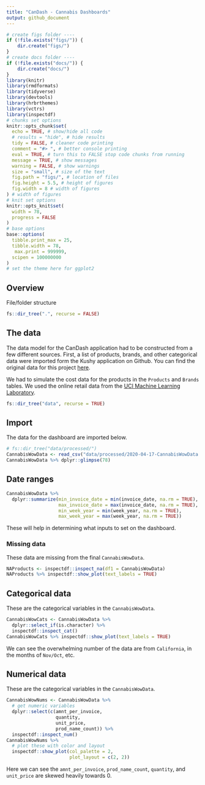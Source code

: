 ```yaml
---
title: "CanDash - Cannabis Dashboards"
output: github_document
---
```


```r
# create figs folder ----
if (!file.exists("figs/")) {
    dir.create("figs/")
}
# create docs folder ----
if (!file.exists("docs/")) {
    dir.create("docs/")
}
library(knitr)
library(rmdformats)
library(tidyverse)
library(devtools)
library(hrbrthemes)
library(vctrs)
library(inspectdf)
# chunks set options
knitr::opts_chunk$set(
  echo = TRUE, # show/hide all code
  # results = "hide", # hide results
  tidy = FALSE, # cleaner code printing
  comment = "#> ", # better console printing
  eval = TRUE, # turn this to FALSE stop code chunks from running
  message = TRUE, # show messages
  warning = FALSE, # show warnings
  size = "small", # size of the text
  fig.path = "figs/", # location of files
  fig.height = 5.5, # height of figures
  fig.width = 8 # width of figures
) # width of figures
# knit set options
knitr::opts_knit$set(
  width = 78,
  progress = FALSE
)
# base options
base::options(
  tibble.print_max = 25,
  tibble.width = 78,
   max.print = 999999,
  scipen = 100000000
)
# set the theme here for ggplot2
```

## Overview 

File/folder structure

```r
fs::dir_tree(".", recurse = FALSE)
```

## The data

The data model for the CanDash application had to be constructed from a few different sources. First, a list of products, brands, and other categorical data were imported form the Kushy application on Github. You can find the original data for this project [here](https://github.com/kushyapp/cannabis-dataset). 

We had to simulate the cost data for the products in the `Products` and `Brands` tables. We used the online retail data from the [UCI Machine Learning Laboratory](https://archive.ics.uci.edu/ml/datasets/online+retail).

```r
fs::dir_tree("data", recurse = TRUE)
```

## Import

The data for the dashboard are imported below. 

```r
# fs::dir_tree("data/processed/")
CannabisWowData <- read_csv("data/processed/2020-04-17-CannabisWowData.csv")
CannabisWowData %>% dplyr::glimpse(78)
```

## Date ranges 

```r
CannabisWowData %>% 
  dplyr::summarize(min_invoice_date = min(invoice_date, na.rm = TRUE),
                   max_invoice_date = max(invoice_date, na.rm = TRUE),
                   min_week_year = min(week_year, na.rm = TRUE),
                   max_week_year = max(week_year, na.rm = TRUE))
```

These will help in determining what inputs to set on the dashboard. 

### Missing data 

These data are missing from the final `CannabisWowData`.

```r
NAProducts <- inspectdf::inspect_na(df1 = CannabisWowData)
NAProducts %>% inspectdf::show_plot(text_labels = TRUE) 
```

## Categorical data 

These are the categorical variables in the `CannabisWowData`. 

```r
CannabisWowCats <- CannabisWowData %>% 
  dplyr::select_if(is.character) %>% 
  inspectdf::inspect_cat()
CannabisWowCats %>% inspectdf::show_plot(text_labels = TRUE) 
```

We can see the overwhelming number of the data are from `California`, in the months of `Nov/Oct`, etc.

## Numerical data 

These are the categorical variables in the `CannabisWowData`. 

```r
CannabisWowNums <- CannabisWowData %>%
  # get numeric variables 
  dplyr::select(c(amnt_per_invoice, 
                  quantity, 
                  unit_price, 
                  prod_name_count)) %>% 
  inspectdf::inspect_num()
CannabisWowNums %>% 
  # plot these with color and layout
  inspectdf::show_plot(col_palette = 2, 
                       plot_layout = c(2, 2)) 
```

Here we can see the `amnt_per_invoice`, `prod_name_count`, `quantity`, and `unit_price` are skewed heavily towards 0. 



